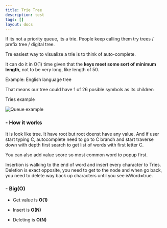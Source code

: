 ```yaml
---
title: Trie Tree
description: test
tags: []
layout: docs
---
```


If its not a priority queue, its a trie. People keep calling them try trees / prefix tree / digital tree.

Tre easiest way to visualize a trie is to think of auto-complete.

It can do it in O(1) time given that the **keys meet some sort of minimum length**, not to be very long, like length of 50.

Example: English language tree 

That means our tree could have 1 of 26 posible symbols as its children

Tries example

<img src="/static/images/algorithms/tries-graph.png" alt="Queue example" className="my-6" />

<h3 className="text-lg font-semibold">- How it works</h3>

It is look like tree. It have root but root doenst have any value. And if user start typing C, autocomplete need to go to C branch and start traverse down with depth first search to get list of words with first letter C. 

You can also add value score so most common word to popup first.

Insertion is walking to the end of word and insert every character to Tries. Deletion is exact opposite, you need to get to the node and when go back, you need to delete way back up characters until you see isWord=true.

<h3 className="text-lg font-semibold mt-7">- Big(O)</h3>

- Get value is **O(1)**

- Insert is **O(N)**

- Deleting is  **O(N)**